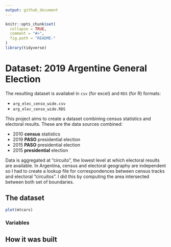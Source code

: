 ```yaml
---
output: github_document
---
```



```r
knitr::opts_chunk$set(
  collapse = TRUE,
  comment = "#>",
  fig.path = "README-"
)
library(tidyverse)
```

# Dataset: 2019 Argentine General Election

The resulting dataset is availabel in `csv` (for excel) and `RDS` (for R) formats:

- `arg_elec_censo_wide.csv`
- `arg_elec_censo_wide.RDS`

This project aims to create a dataset combining census statistics and electoral results. These are the data sources combined:

- 2010 **census** statistics
- 2019 **PASO** presidential election
- 2015 **PASO** presidential election
- 2015 **presidential** election

Data is aggregated at "circuito", the lowest level at which electoral results are available. In Argentina, census and electoral geography are independent so I had to create a lookup file for correspondences between census tracks and electoral "circuitos". I did this by computing the area intersected between both set of boundaries.

## The dataset

```r
plot(mtcars)
```


### Variables

## How it was built


 